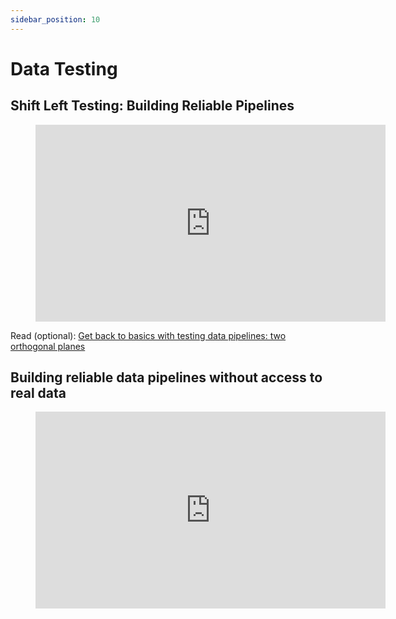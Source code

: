 ```yaml
---
sidebar_position: 10
---
```

# Data Testing


## Shift Left Testing: Building Reliable Pipelines

<div style={{textAlign: 'center'}}>

<figure class="video-container">
    <iframe width="560" height="315" src="https://www.youtube.com/embed/MR50CEFqZZo" title="YouTube video player" frameborder="0" allow="accelerometer; autoplay; clipboard-write; encrypted-media; gyroscope; picture-in-picture" allowfullscreen></iframe>
</figure>


Read (optional): [Get back to basics with testing data pipelines: two orthogonal planes](https://www.thoughtworks.com/en-de/insights/blog/testing/get-back-to-basics-with-testing-data-pipelines-two-orthogonal-planes)

</div>

## Building reliable data pipelines without access to real data

<div style={{textAlign: 'center'}}>

<figure class="video-container">
    <iframe width="560" height="315" src="https://www.youtube.com/embed/kr9kWB2aJNM" title="YouTube video player" frameborder="0" allow="accelerometer; autoplay; clipboard-write; encrypted-media; gyroscope; picture-in-picture" allowfullscreen></iframe>
</figure>

</div>
